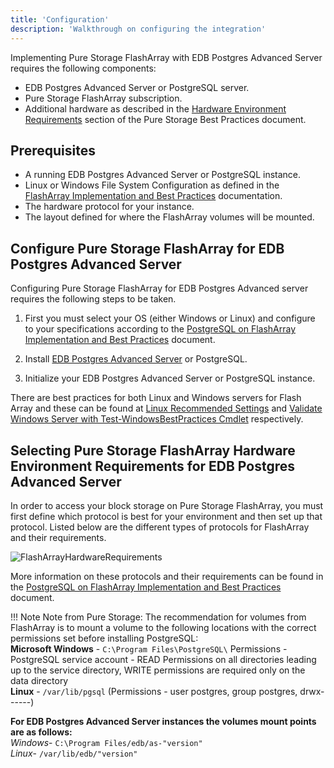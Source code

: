 ```yaml
---
title: 'Configuration'
description: 'Walkthrough on configuring the integration'
---
```


Implementing Pure Storage FlashArray with EDB Postgres Advanced Server requires the following components:

- EDB Postgres Advanced Server or PostgreSQL server.
- Pure Storage FlashArray subscription.
- Additional hardware as described in the [Hardware Environment Requirements](https://support.purestorage.com/Solutions/PostgreSQL/Getting_Started/PostgreSQL_on_FlashArray_Implementation_and_Best_Practices) section of the Pure Storage Best Practices document.

## Prerequisites

- A running EDB Postgres Advanced Server or PostgreSQL instance.
- Linux or Windows File System Configuration as defined in the [FlashArray Implementation and Best Practices](https://support.purestorage.com/Solutions/PostgreSQL/Getting_Started/PostgreSQL_on_FlashArray_Implementation_and_Best_Practices) documentation.
- The hardware protocol for your instance.
- The layout defined for where the FlashArray volumes will be mounted.

## Configure Pure Storage FlashArray for EDB Postgres Advanced Server 

Configuring Pure Storage FlashArray for EDB Postgres Advanced server requires the following steps to be taken.

1. First you must select your OS (either Windows or Linux) and configure to your specifications according to the [PostgreSQL on FlashArray Implementation and Best Practices](https://support.purestorage.com/Solutions/PostgreSQL/Getting_Started/PostgreSQL_on_FlashArray_Implementation_and_Best_Practices) document.

2. Install [EDB Postgres Advanced Server](https://www.enterprisedb.com/docs/epas/latest/) or PostgreSQL.

3. Initialize your EDB Postgres Advanced Server or PostgreSQL instance.

There are best practices for both Linux and Windows servers for Flash Array and these can be found at [Linux Recommended Settings](https://support.purestorage.com/Solutions/Linux/Linux_Reference/Linux_Recommended_Settings) and [Validate Windows Server with Test-WindowsBestPractices Cmdlet](https://support.purestorage.com/Solutions/Microsoft_Platform_Guide/FlashArray_Connectivity/aaa11_Validate_Windows_Server_with_Test-WindowsBestPractices_Cmdlet) respectively.

## Selecting Pure Storage FlashArray Hardware Environment Requirements for EDB Postgres Advanced Server

In order to access your block storage on Pure Storage FlashArray, you must first define which protocol is best for your environment and then set up that protocol.  Listed below are the different types of protocols for FlashArray and their requirements.

![FlashArrayHardwareRequirements](Images/FlashArrayHardwareRequirements.png)

More information on these protocols and their requirements can be found in the [PostgreSQL on FlashArray Implementation and Best Practices](https://support.purestorage.com/Solutions/PostgreSQL/Getting_Started/PostgreSQL_on_FlashArray_Implementation_and_Best_Practices) document.

!!! Note
    Note from Pure Storage: The recommendation for volumes from FlashArray is to mount a volume to the following locations with the correct permissions set before installing PostgreSQL:  
    **Microsoft Windows** - `C:\Program Files\PostgreSQL\` Permissions - PostgreSQL service account - READ Permissions on all directories leading up to the service directory, WRITE permissions are required only on the data directory  
    **Linux** - `/var/lib/pgsql` (Permissions - user postgres, group postgres, drwx------)

**For EDB Postgres Advanced Server instances the volumes mount points are as follows:**  
    *Windows*- `C:\Program Files/edb/as-"version"`  
    *Linux*- `/var/lib/edb/"version"`